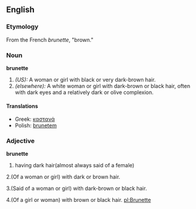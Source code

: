 ==English==

===Etymology===
From the French ''brunette'', "brown."  {{F}}

===Noun===
'''brunette'''
#''(US):'' A woman or girl with black or very dark-brown hair.
#''(elsewhere):'' A white woman or girl with dark-brown or black hair, often with dark eyes and a relatively dark or olive complexion.

====Translations====
*Greek: [[καστανά]]
*Polish: [[brunetem]]

===Adjective===
'''brunette'''
#having dark hair(almost always said of a female)
2.(Of a woman or girl) with dark or brown hair.

3.(Said of a woman or girl) with dark-brown or black hair.

4.(Of a girl or woman) with brown or black hair.
[[pl:Brunette]]